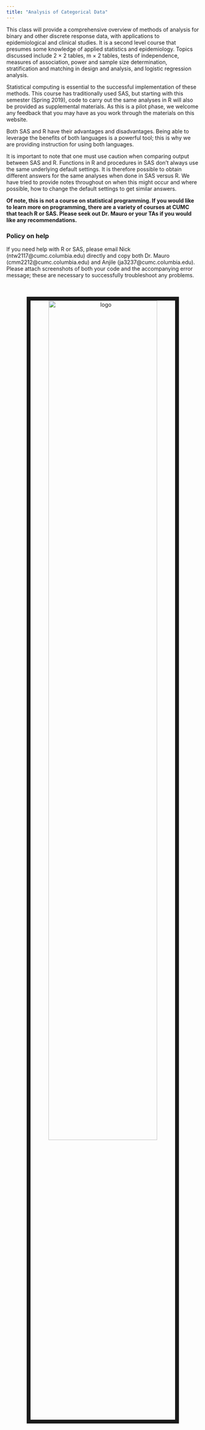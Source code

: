 ```yaml
---
title: "Analysis of Categorical Data"
---
```

This class will provide a comprehensive overview of methods of analysis for binary and other discrete response data, with applications to epidemiological and clinical studies. It is a second level course that presumes some knowledge of applied statistics and epidemiology. Topics discussed include 2 × 2 tables, m × 2 tables, tests of independence, measures of association, power and sample size determination, stratification and matching in design and analysis, and logistic regression analysis.

Statistical computing is essential to the successful implementation of these methods. This course has traditionally used SAS, but starting with this semester (Spring 2019), code to carry out the same analyses in R will also be provided as supplemental materials. As this is a pilot phase, we welcome any feedback that you may have as you work through the materials on this website.

Both SAS and R have their advantages and disadvantages. Being able to leverage the benefits of both languages is a powerful tool; this is why we are providing instruction for using both languages. 

It is important to note that one must use caution when comparing output between SAS and R. Functions in R and procedures in SAS don't always use the same underlying default settings. It is therefore possible to obtain different answers for the same analyses when done in SAS versus R. We have tried to provide notes throughout on when this might occur and where possible, how to change the default settings to get similar answers. 

**Of note, this is not a course on statistical programming. If you would like to learn more on programming, there are a variety of courses at CUMC that teach R or SAS. Please seek out Dr. Mauro or your TAs if you would like any recommendations.**

### Policy on help

If you need help with R or SAS, please email Nick (ntw2117@cumc.columbia.edu) directly and copy both Dr. Mauro (cmm2212@cumc.columbia.edu) and Anjile (ja3237@cumc.columbia.edu). Please attach screenshots of both your code and the accompanying error message; these are necessary to successfully troubleshoot any problems.

<br>
<br>
<center>
<img src="pure_barre.jpg" alt="logo" style="width:75%; border:10px solid;">
</center>
<br>